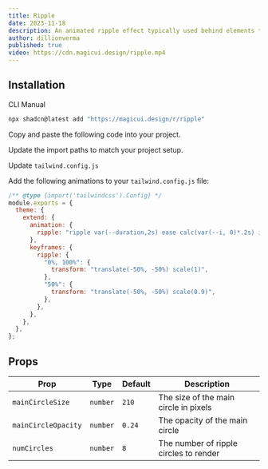 ```yaml
---
title: Ripple
date: 2023-11-18
description: An animated ripple effect typically used behind elements to emphasize them.
author: dillionverma
published: true
video: https://cdn.magicui.design/ripple.mp4
---
```


<ComponentPreview name="ripple-demo" />

## Installation

<Tabs defaultValue="cli">

<TabsList>
  <TabsTrigger value="cli">CLI</TabsTrigger>
  <TabsTrigger value="manual">Manual</TabsTrigger>
</TabsList>
<TabsContent value="cli">

```bash
npx shadcn@latest add "https://magicui.design/r/ripple"
```

</TabsContent>

<TabsContent value="manual">

<Steps>

<Step>Copy and paste the following code into your project.</Step>

<ComponentSource name="ripple" />

<Step>Update the import paths to match your project setup.</Step>

<Step>Update `tailwind.config.js`</Step>

Add the following animations to your `tailwind.config.js` file:

```js title="tailwind.config.js" {5-17}
/** @type {import('tailwindcss').Config} */
module.exports = {
  theme: {
    extend: {
      animation: {
        ripple: "ripple var(--duration,2s) ease calc(var(--i, 0)*.2s) infinite",
      },
      keyframes: {
        ripple: {
          "0%, 100%": {
            transform: "translate(-50%, -50%) scale(1)",
          },
          "50%": {
            transform: "translate(-50%, -50%) scale(0.9)",
          },
        },
      },
    },
  },
};
```

</Steps>

</TabsContent>

</Tabs>

## Props

| Prop                | Type     | Default | Description                            |
| ------------------- | -------- | ------- | -------------------------------------- |
| `mainCircleSize`    | `number` | `210`   | The size of the main circle in pixels  |
| `mainCircleOpacity` | `number` | `0.24`  | The opacity of the main circle         |
| `numCircles`        | `number` | `8`     | The number of ripple circles to render |
